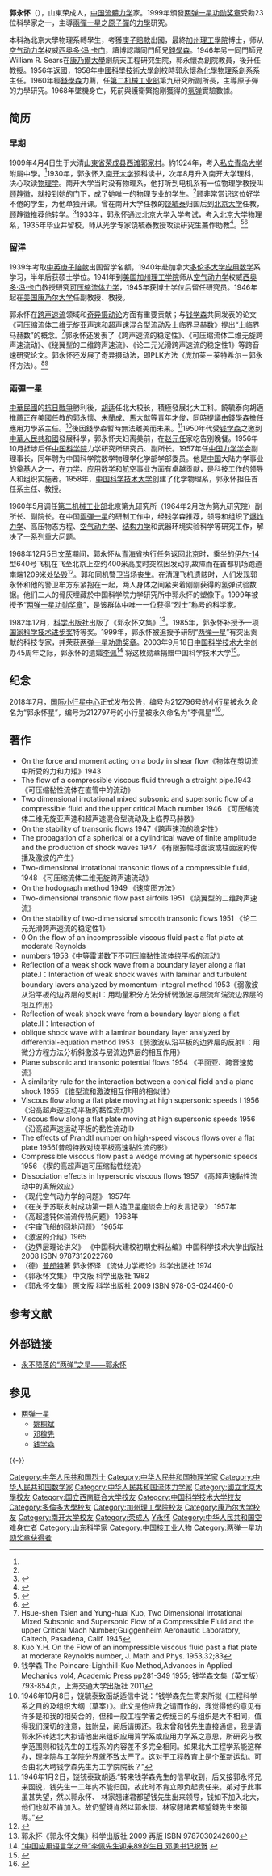 {{Infobox officeholder
| honorific-prefix = [[两弹一星功勋奖章|两弹一星元勋]]
| name = 郭永怀
| honorific-suffix = [[烈士_(中华人民共和国)|烈士]]
|image = 郭永懷.jpg
|box_width= 150
|occupation= [[流体力学|流体力学]]家
| period = 
|birth_name=
| other_names =
| Sex = 男
|birth_date= {{birth date|1909|4|4}}
|birth_place= {{QING}}[[山东省_(清)|山东省]][[登州府|登州府]][[荣成县|荣成县]]
|death_date= {{death date and age|1968|12|5|1909|4|4}}
|death_place= {{PRC}}[[北京市|北京市]][[朝阳区|朝阳区]][[北京首都国际机场|首都机场]]南侧
| residence =
| party ={{CPC}}
| religion = 共产主义
| spouse = [[李佩|李佩]]
| relatives = 父：[[郭文吉|郭文吉]]
|education= [[南开大学|南开大学]][[物理学|物理学]][[学士|学士]]<br />[[北京大学|北京大学]][[物理学|物理学]][[庚子赔款|庚子]]生<br />[[加州理工学院|加州理工学院]][[力学|力学]][[博士|博士]]
| past = 
{{Infobox_People_CAS
|学部=数学物理学部
|专业=空气动力学
|当选年=1957年
}}
| work =
|awards=
1985年补授予一项[[国家科学技术进步奖|国家科学技术进步奖]]特等奖<br>1986年12月25日，国家内务部追认郭永怀为[[革命烈士|革命烈士]]<br>1999年被授予“[[两弹一星功勋奖章|两弹一星功勋奖章]]”<br>2018年7月，[[国际小行星中心|国际小行星中心]]公告将编号为212796号的小行星被永久命名为“郭永怀星”
}}

'''郭永怀'''（{{bd|1909年|4月4日|1968年|12月5日}}），山東荣成人，[[中国|中国]][[流體力学|流體力学]]家。1999年頒發[[两弹一星功勋奖章|两弹一星功勋奖章]]受勳23位科學家之一，主導[[兩彈一星|兩彈一星]]之[[原子彈|原子彈]]的[[力學|力學]]研究。

本科為北京大學物理系轉學生，考獲[[庚子賠款|庚子賠款]]出國，最終[[加州理工學院|加州理工學院]]博士，师从[[空气动力学|空气动力学]]权威[[西奥多·冯·卡门|西奥多·冯·卡门]]，讀博認識同門師兄[[錢學森|錢學森]]。1946年另一同門師兄William R. Sears在[[康乃爾大學|康乃爾大學]]創航天工程研究生院，郭永懷為創院教員，後升任教授。1956年返國，1958年[[中國科學技術大學|中國科學技術大學]]創校時郭永懷為[[化學物理學|化學物理]]系創系系主任。1960年經[[錢學森|錢學森]]力薦，任[[第二机械工业部|第二机械工业部]]第九研究所副所長，主導原子彈的力學研究。1968年墜機身亡，死前與護衛緊抱剛獲得的[[氢弹|氢弹]]實驗數據。

==简历==

===早期===
1909年4月4日生于大清[[山东省_(清)|山東省]][[荣成县|荣成县]][[滕家鎮|西滩郭家村]]。約1924年，考入[[私立青岛大学|私立青岛大学]]附屬中學。<ref name="Li,Dai1983"/>1930年，郭永怀入[[南开大学|南开大学]]预科{{citation needed|二年乙组}}读书，次年8月升入南开大学理科，决心攻读[[物理学|物理学]]。南开大学当时没有物理系，他打听到电机系有一位物理学教授叫[[顾静徽|顾静徽]]，就投到她的门下，成了她唯一的物理专业的学生。<ref name="Li,Dai1983"/>顾非常赏识这位好学不倦的学生，为他单独开课。曾在南开大学任教的[[饶毓泰|饶毓泰]]归国后到[[北京大学|北京大学]]任教，顾静徽推荐他转学。<ref name="Li,Dai1983">{{cite news|title=郭永怀小传|url=http://blog.sciencenet.cn/home.php?mod=space&uid=330732&do=blog&id=446016|date=1983|last1=李家春  |last2=戴世强accessdate=2014-07-27|archive-date=2014-08-08|archive-url=https://web.archive.org/web/20140808090233/http://blog.sciencenet.cn/home.php?mod=space&uid=330732&do=blog&id=446016|dead-url=no}}</ref>1933年，郭永怀通过北京大学入学考试，考入北京大学物理系，1935年毕业并留校，师从光学专家饶毓泰教授攻读研究生兼作助教<ref>{{Cite web|title=北京大学校史馆|url=https://www.xsg.pku.edu.cn/details/1600.html|access-date=2021-07-12|work=www.xsg.pku.edu.cn}}</ref>。<ref>{{cite news|title=从南开走出的“两弹”元勋郭永怀|url=http://news.sina.com.cn/o/2004-08-03/16003283024s.shtml|accessdate=2014-06-16|newspaper=今晚报|date=2004-08-03|archive-date=2014-08-08|archive-url=https://web.archive.org/web/20140808130334/http://news.sina.com.cn/o/2004-08-03/16003283024s.shtml|dead-url=no}}</ref><ref>{{cite news|title=郭永怀|url=http://www.qh.xinhuanet.com/yzc/2007-01/26/content_9152809.htm|accessdate=2014-06-16|newspaper=原子城基地揭秘|date=2007-01-26|deadurl=yes|archiveurl=https://web.archive.org/web/20150924083700/http://www.qh.xinhuanet.com/yzc/2007-01/26/content_9152809.htm|archivedate=2015-09-24}}</ref>

===留洋===

1939年考取[[行政院管理中英庚款董事會|中英庚子赔款]]出国留学名额，1940年赴加拿大[[多伦多大学|多伦多大学]][[应用数学|应用数学]]系学习，半年后获硕士学位。1941年到[[美国|美国]][[加州理工学院|加州理工学院]]师从[[空气动力学|空气动力学]]权威[[西奥多·冯·卡门|西奥多·冯·卡门]]教授研究[[可压缩流体力学|可压缩流体力学]]，1945年获博士学位后留任研究员。1946年起在[[美国|美国]][[康乃尔大学|康乃尔大学]]任副教授、教授。

郭永怀在[[跨声速|跨声速流]]领域和[[奇异摄动论|奇异摄动论]]方面有重要贡献；与[[钱学森|钱学森]]共同发表的论文《可压缩流体二维无旋亚声速和超声速混合型流动及上临界马赫数》提出“上临界马赫数”的概念。<ref>Hsue-shen Tsien and Yung-huai Kuo, Two Dimensional Irrotational Mixed Subsonic and Supersonic Flow of a Compressible Fluid and the upper Critical Mach Number;Guiggenheim Aeronautic Laboratory, Caltech, Pasadena, Calif. 1945</ref>郭永怀还发表了《跨声速流的稳定性》、《可压缩流体二维无旋跨声速流动》、《绕翼型的二维跨声速流》、《论二元光滑跨声速流的稳定性1》等跨音速研究论文。郭永怀还发展了奇异摄动法，即PLK方法（庞加莱－莱特希尔－郭永怀方法）。<ref>Kuo Y.H. On the Flow of an inompressible viscous fluid past a flat plate at moderate Reynolds number, J. Math and Phys. 1953,32;83</ref><ref>钱学森 The Poincare-Lighthill-Kuo Method,Advances in Applied Mechanics vol4, Academic Press pp281-349 1955; 钱学森文集（英文版）793-854页，上海交通大学出版社 2011</ref>

===兩彈一星===
[[中華民國|中華民國]]的[[中華民國抗日戰爭|抗日戰爭]]勝利後，[[胡适|胡适]]任北大校长，積極發展北大工科。饒毓泰向胡適推薦正在美國任教的郭永懷、[[朱蘭成|朱蘭成]]、[[馬大猷|馬大猷]]等青年才俊，同時提議由[[錢學森|錢學森]]擔任應用力學系主任。<ref>1946年10月8日，饶毓泰致函胡适信中说：“钱学森先生寄来所拟《工程科学系之目的及组织大纲（草案）》。此文是他应我之请而作的，我觉得他的意见有许多是和我的相契合的，但和一般工程学者之传统目的与组织是大不相同，值得我们深切的注意，兹附呈，阅后请掷还。我未曾和钱先生直接通信，我是请郭永怀转达北大拟请他出来组织应用算学系或应用力学系之意思，所研究与教学范围则和钱先生的工程系的内容差不多完全相同。如果北大工程学系能这样办，理学院与工学院分界就不致太严了。这对于工程教育上是个革新运动。可否由北大聘钱学森先生为工学院院长？”</ref>後因錢學森暫時無法離美而未果。<ref>1946年1月2日，饶铳泰致胡适:“转来钱学森先生的信早收到，后又接郭永怀兄来函说，钱先生一二年内不能归国，故此时不肯立即负起责任来。弟对于此事虽甚失望，然以郭永怀、 林家翘诸君都望钱先生出来领导，钱如不加入北大，他们也就不肯加入。故仍望錢肯然以郭永懷、林家翹諸君都望錢先生來領導。”</ref>1950年代受[[钱学森|钱学森]]之邀到[[中華人民共和國|中華人民共和國]]發展科學，郭永怀夫妇离美前，在[[赵元任|赵元任]]家吃告别晚餐。1956年10月抵埗后任[[中国科学院|中国科学院]]力学研究所研究员、副所长。1957年任[[中国力学学会|中国力学学会]]副理事长，同年聘为中国科学院数学物理学化学部学部委员。他是[[中国|中国]]大陆力学事业的奠基人之一，在[[力学|力学]]、[[应用数学|应用数学]]和[[航空|航空]]事业方面有卓越贡献，是科技工作的领导人和组织实施者。1958年，[[中国科学技术大学|中国科学技术大学]]创建了化学物理系，郭永怀担任首任系主任、教授。

1960年5月调任[[中华人民共和国核工业部|第二机械工业部]]北京第九研究所（1964年2月改为第九研究院）副所长、副院长。在中国[[兩彈一星|兩彈一星]]的研制工作中，经钱学森推荐，领导和组织了[[爆炸力学|爆炸力学]]、高压物态方程、[[空气动力学|空气动力学]]、[[结构力学|结构力学]]和武器环境实验科学等研究工作，解决了一系列重大问题。

1968年12月5日[[文革|文革]]期间，郭永怀从[[青海省|青海省]]执行任务返回[[北京|北京]]时，乘坐的[[伊尔-14|伊尔-14]]型640号飞机在飞至北京上空约400米高度时突然因发动机故障而在首都机场跑道南端1209米处坠毁<ref name="bj_avia">{{cite book|author=北京市地方志编纂委员会|title=北京志·市政卷·民用航空志|publisher=[[北京出版社|北京出版社]]|year=2000|isbn=7-200-04040-1}}</ref>{{rp|288}}。郭和同机警卫当场丧生。在清理飞机遗骸时，人们发现郭永怀和他的警卫牟方东紧抱在一起，两人身体之间紧夹着刚刚获得的氢弹试验数据。他们二人的骨灰埋藏於中国科学院力学研究所中郭永怀的塑像下。1999年被授予“[[两弹一星功勋奖章|两弹一星功勋奖章]]”，是该群体中唯一一位获得“烈士”称号的科学家。

1982年12月，[[科学出版社|科学出版社]]出版了《郭永怀文集》<ref>郭永怀《郭永怀文集》科学出版社 2009 再版 ISBN 9787030242600</ref>。1985年，郭永怀补授予一项[[国家科学技术进步奖|国家科学技术进步奖]]特等奖。1999年，郭永怀被追授予研制“[[两弹一星|两弹一星]]”有突出贡献的科技专家，并荣获[[两弹一星功勋奖章|两弹一星功勋奖章]]。2003年9月18日[[中国科学技术大学|中国科学技术大学]]创办45周年之际，郭永怀的遗孀[[李佩|李佩]]<ref>[http://news.ucas.ac.cn/Home/Detail/c46a80ea-9e46-4aa5-bf73-66ce70b6333c “中国应用语言学之母”李佩先生迎来89岁生日 邓勇书记祝贺] {{webarchive|url=https://web.archive.org/web/20150509121645/http://news.ucas.ac.cn/Home/Detail/c46a80ea-9e46-4aa5-bf73-66ce70b6333c |date=2015-05-09 }}</ref> 将这枚勋章捐赠中国科学技术大学<ref>{{Cite web |url=http://news.ifeng.com/history/phtv/wdzgx/detail_2010_12/15/3519880_5.shtml |title=两弹元勋郭永怀 |accessdate=2012-12-24 |archive-date=2011-02-26 |archive-url=https://web.archive.org/web/20110226105226/http://news.ifeng.com/history/phtv/wdzgx/detail_2010_12/15/3519880_5.shtml |dead-url=no }}</ref>。

== 纪念 ==
2018年7月，[[小行星中心|国际小行星中心]]正式发布公告，编号为212796号的小行星被永久命名为“郭永怀星”，编号为212797号的小行星被永久命名为“李佩星”<ref>{{cite news|title=国际天文学联合会以中国科大郭永怀李佩伉俪之名命名两颗小行星|url=http://news.ustc.edu.cn/2018/0719/c15884a308536/page.htm|accessdate=2018-07-18|newspaper=中国科大新闻网|date=2018-07-18|archive-date=2018-08-04|archive-url=https://web.archive.org/web/20180804064814/http://news.ustc.edu.cn/2018/0719/c15884a308536/page.htm|dead-url=no}}</ref>。

==著作==
* On the force and moment acting on a body in shear flow《物体在剪切流中所受的力和力矩》1943
*  The flow of a compressible viscous fluid through a straight pipe.1943 《可压缩黏性流体在直管中的流动》
*  Two dimensional irrotational mixed subsonic and supersonic flow of a compressible fluid and the upper critical Mach number 1946 《可压缩流体二维无旋亚声速和超声速混合型流动及上临界马赫数》
*  On the stability of transonic flows 1947《跨声速流的稳定性》
*  The propagation of a spherical or a cylindrical wave of finite amplitude and the production of shock waves 1947 《有限振幅球面波或柱面波的传播及激波的产生》
*  Two-dimensional irrotational transonic flows of a compressible fluid，1948 《可压缩流体二维无旋跨声速流动》
*  On the hodograph method 1949 《速度图方法》
*  Two-dimensional transonic flow past airfoils 1951 《绕翼型的二维跨声速流》
*  On the stability of two-dimensional smooth transonic flows 1951 《论二元光滑跨声速流的稳定性1》
* 0 On the flow of an incompressible viscous fluid past a flat plate at moderate Reynolds 
* numbers 1953《中等雷诺数下不可压缩黏性流体绕平板的流动》
*  Reflection of a weak shock wave from a boundary layer along a flat plate.I：Interaction of weak shock waves with laminar and turbulent boundary lavers analyzed by momentum-integral method 1953《弱激波从沿平板的边界层的反射Ⅰ：用动量积分方法分析弱激波与层流和湍流边界层的相互作用》
*  Reflection of weak shock wave from a boundary layer along a flat plate.Ⅱ：Interaction of 
* oblique shock wave with a laminar boundary layer analyzed by differential-equation method 1953 《弱激波从沿平板的边界层的反射Ⅱ：用微分方程方法分析斜激波与层流边界层的相互作用》
*  Plane subsonic and transonic potential flows 1954 《平面亚、跨音速势流》
*  A similarity rule for the interaction between a conical field and a plane shock 1955 《锥型流和激波相互作用的相似律》
*  Viscous flow along a flat plate moving at high supersonic speeds I 1956 《沿高超声速运动平板的黏性流动1》
*  Viscous flow along a flat plate moving at high supersonic speeds 1956 《沿高超声速运动平板的黏性流动II》
*  The effects of Prandtl number on high-speed viscous flows over a flat plate 1956(普朗特数对绕平板高速黏性流的影》
*  Compressible viscous flow past a wedge moving at hypersonic speeds 1956 《楔的高超声速可压缩黏性绕流》
*  Dissociation effects in hypersonic viscous flows 1957 《高超声速黏性流动中的离解效应》
*  《现代空气动力学的问题》 1957年
*  《在关于苏联发射成功第一颗人造卫星座谈会上的发言记录》 1957年
*  《高超速钝体湍流传热问题》 1963年
*  《宇宙飞船的回地问题》 1965年
*  《激波的介绍》1965
*  《边界层理论讲义》 《中国科大建校初期史料丛编》中国科学技术大学出版社 2008 ISBN 9787312022760
* （德）[[普郎特|普郎特]]著 郭永怀译 《流体力学概论》科学出版社  1974
* 《郭永怀文集》 中文版  科学出版社 1982
* 《郭永怀文集》 原文版  科学出版社 2009 ISBN 978-03-024460-0

==参考文献==
{{Reflist}}

==外部链接==
*[http://news.nankai.edu.cn/nkrw/system/2007/12/19/000013010.shtml 永不陨落的“两弹”之星——郭永怀] {{Wayback|url=http://news.nankai.edu.cn/nkrw/system/2007/12/19/000013010.shtml |date=20180905141006 }}

== 参见 ==
{{Portal box|中华人民共和国|物理学|数学|人物}}
* [[两弹一星|两弹一星]]
** [[姚桐斌|姚桐斌]]
** [[邓稼先|邓稼先]]
** [[钱学森|钱学森]]

{{-}}
{{中国两弹一星功勋奖章获得者}}
{{中国科学院数学物理学部院士}}

{{Authority control}}

{{DEFAULTSORT:Guo}}
[[Category:中华人民共和国烈士|Category:中华人民共和国烈士]]
[[Category:中华人民共和国物理学家|Category:中华人民共和国物理学家]]
[[Category:中华人民共和国数学家|Category:中华人民共和国数学家]]
[[Category:中华人民共和国流体力学家|Category:中华人民共和国流体力学家]]
[[Category:國立北京大學校友|Category:國立北京大學校友]]
[[Category:国立西南联合大学校友|Category:国立西南联合大学校友]]
[[Category:中国科学技术大学校友|Category:中国科学技术大学校友]]
[[Category:多倫多大學校友|Category:多倫多大學校友]]
[[Category:加州理工學院校友|Category:加州理工學院校友]]
[[Category:康乃尔大学校友|Category:康乃尔大学校友]]
[[Category:南开大学校友|Category:南开大学校友]]
[[Category:荣成人|Category:荣成人]]
[[Category:郭姓|Y永怀]]
[[Category:中华人民共和国空难身亡者|Category:中华人民共和国空难身亡者]]
[[Category:山东科学家|Category:山东科学家]]
[[Category:中国核工业人物|Category:中国核工业人物]]
[[Category:两弹一星功勋奖章获得者|Category:两弹一星功勋奖章获得者]]